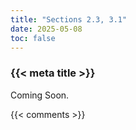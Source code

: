```yaml
---
title: "Sections 2.3, 3.1"
date: 2025-05-08
toc: false
---
```


### {{< meta title >}}

Coming Soon.


{{< comments >}}

